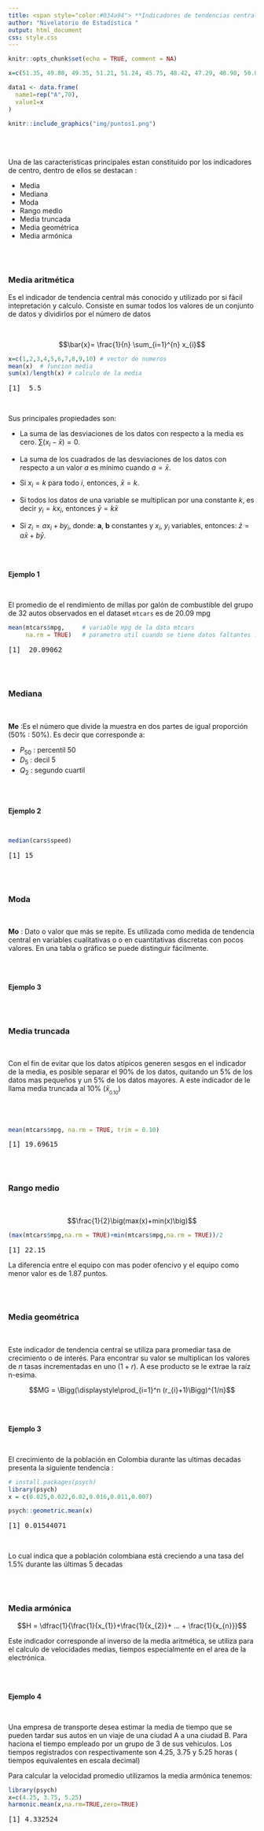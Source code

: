 ```yaml
---
title: <span style="color:#034a94"> **Indicadores de tendencias central**</span>
author: "Nivelatorio de Estadística "
output: html_document
css: style.css
---
```


```r
knitr::opts_chunk$set(echo = TRUE, comment = NA)

x=c(51.35, 49.88, 49.35, 51.21, 51.24, 45.75, 48.42, 47.29, 48.98, 50.06, 50.94, 45.41, 55.69, 48.90, 56.00, 44.72, 56.89, 46.61, 53.25, 48.46, 49.74, 45.03, 63.02, 50.96, 50.43, 51.19, 53.45, 52.10, 49.61, 45.89, 49.76, 42.30, 53.48, 54.71, 53.48, 56.67, 44.38, 51.18, 51.06, 54.96, 64.44, 51.85, 45.33, 62.74, 43.84, 51.32, 53.70, 51.00, 52.86, 43.06, 43.63, 51.24, 52.84, 49.19, 49.56, 49.56, 51.49, 55.31, 46.74, 47.62, 51.85, 58.90, 50.80, 43.39, 48.54, 52.72, 44.82, 52.49, 58.43, 52.91)

data1 <- data.frame(
  name1=rep("A",70),
  value1=x
)
```

```r
knitr::include_graphics("img/puntos1.png")
```


 <br/> <br/>
 
Una de las caracteristicas principales estan constituido por los indicadores de centro, dentro de ellos se destacan :

* Media
* Mediana
* Moda
* Rango medio
* Media truncada
* Media geométrica
* Media armónica

 <br/> <br/>
 
### **Media aritmética** 

Es el indicador de tendencia central más conocido y utilizado por si fácil intepretación y calculo. Consiste en sumar todos los valores de un conjunto de datos y dividirlos por el número de datos

 <br/>
 
$$\bar{x}= \frac{1}{n} \sum_{i=1}^{n} x_{i}$$

```r
x=c(1,2,3,4,5,6,7,8,9,10) # vector de numeros
mean(x)  # funcion media
sum(x)/length(x) # calculo de la media
```

<pre class="my-pre">
[1]  5.5
</pre>

 <br/>
 
Sus principales propiedades son:

+ La suma de las desviaciones de los datos con respecto a la media es cero. $\sum (x_{i}-\bar{x})=0$.

+ La suma de los cuadrados de las desviaciones de los datos con respecto a un valor $a$ es mínimo cuando $a=\bar{x}$.

+ Si $x_{i}=k$ para todo $i$, entonces, $\bar{x}=k$.

+ Si todos los datos de una variable se multiplican por una constante $k$, es decir $y_{i}=kx_{i}$, entonces $\bar{y}=k\bar{x}$

+ Si $z_{i}=a x_{i}+b y_{i}$, donde: **a**, **b** constantes y $x_{i}$, $y_{i}$ variables, entonces: $\bar{z}=a\bar{x}+b\bar{y}$. 

 <br/> <br/>
 
**Ejemplo 1**

<br/>

El promedio de el rendimiento de millas por galón de combustible del grupo de 32 autos observados en el dataset `mtcars` es de $20.09$ mpg


```r
mean(mtcars$mpg,     # variable mpg de la data mtcars
     na.rm = TRUE)   # parametro util cuando se tiene datos faltantes :
```

<pre class="my-pre">
[1]  20.09062     
</pre>

<br/> <br/>

### **Mediana** 

<br/>

**Me** :Es el número que divide la muestra en dos partes de igual proporción (50% : 50%). Es decir que corresponde a:

+ $P_{50}$ : percentil 50
+ $D_{5}$ : decil 5
+ $Q_{2}$ : segundo cuartil

 <br/> <br/>
 
**Ejemplo 2**

<br/>

```r
median(cars$speed)
```

<pre class="my-pre">
[1] 15
</pre>

 <br/> <br/>

### **Moda**  

<br/>

**Mo** : Dato o valor que más se repite. Es utilizada como medida de tendencia central en variables cualitativas o o en cuantitativas discretas con pocos valores. En una tabla o  gráfico se puede distinguir fácilmente.

<br/> <br/>
 
**Ejemplo 3**

 <br/> <br/>
 
### **Media truncada**

<br/>

Con el fin de evitar que los datos atípicos generen sesgos en el indicador de la media, es posible separar el 90% de los datos, quitando un 5% de los datos mas pequeños y un  5% de los datos mayores. A este indicador de le llama media truncada al 10%  ($\bar{x}_{_{0.10}}$)

 <br/> <br/>
 

```r
mean(mtcars$mpg, na.rm = TRUE, trim = 0.10)
```

<pre class="my-pre">
[1] 19.69615
</pre>

 <br/> <br/>
 
### **Rango medio**  

<br/>

$$\frac{1}{2}\big(max(x)+min(x)\big)$$



```r
(max(mtcars$mpg,na.rm = TRUE)+min(mtcars$mpg,na.rm = TRUE))/2
```

<pre class="my-pre">
[1] 22.15
</pre>

La diferencia entre el equipo con mas poder ofencivo y el equipo como menor valor es de 1.87 puntos. 

<br/> <br/>

###  **Media geométrica** 

<br/>

Este indicador de tendencia central se utiliza para promediar tasa de crecimiento o de interés. Para encontrar su valor se multiplican los valores de $n$ tasas incrementadas en uno ($1+r$). A ese producto se le extrae la raíz n-esima.

$$MG = \Bigg(\displaystyle\prod_{i=1}^n (r_{i}+1)\Bigg)^{1/n}$$

 <br/> <br/>
 
**Ejemplo 3**

<br/>

El crecimiento de la población en Colombia durante las ultimas decadas presenta la siguiente tendencia :


```r
# install.packages(psych)
library(psych)
x = c(0.025,0.022,0.02,0.016,0.011,0.007)

psych::geometric.mean(x)
```

<pre class="my-pre">
[1] 0.01544071
</pre>

<br/>

Lo  cual indica que a población colombiana está creciendo a una tasa del 1.5% durante las últimas 5 decadas

 <br/> <br/>
 
###  **Media armónica**  

$$H = \dfrac{1}{\frac{1}{x_{1}}+\frac{1}{x_{2}}+ ... + \frac{1}{x_{n}}}$$

Este indicador corresponde al inverso de la media aritmética, se utiliza para el calculo de velocidades medias, tiempos especialmente en el area de la electrónica. 

<br/><br/>

**Ejemplo 4**

<br/>

Una empresa de transporte desea estimar la media de tiempo que se pueden tardar sus autos en un viaje de una ciudad A a una ciudad B. Para haciona el tiempo empleado por un grupo de 3 de sus vehiculos. Los tiempos registrados con respectivamente son 4.25, 3.75 y 5.25 horas ( tiempos equivalentes en escala decimal)

Para calcular la velocidad promedio utilizamos la media armónica tenemos:



```r
library(psych)
x=c(4.25, 3.75, 5.25)
harmonic.mean(x,na.rm=TRUE,zero=TRUE)
```

<pre class="my-pre">
[1] 4.332524
</pre>





